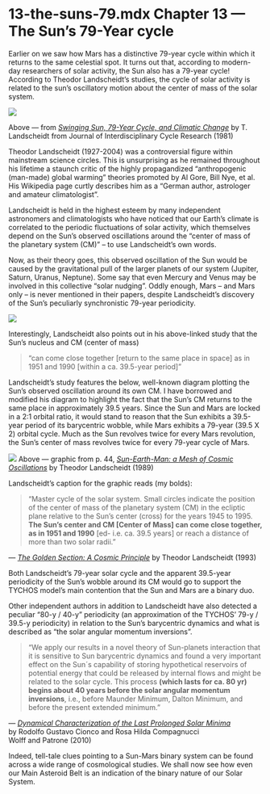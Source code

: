 13-the-suns-79.mdx
Chapter 13 — The Sun’s 79-Year cycle
====================================

Earlier on we saw how Mars has a distinctive 79-year cycle within which it returns to the same celestial spot. It turns out that, according to modern-day researchers of solar activity, the Sun also has a 79-year cycle! According to Theodor Landscheidt’s studies, the cycle of solar activity is related to the sun’s oscillatory motion about the center of mass of the solar system.

![](https://www.tychos.info/book_imagery/061_Landscheidt_79year_Sun_Cycle.jpg)

  

Above — from _[Swinging Sun, 79-Year Cycle, and Climatic Change](https://www.tychos.info/citation/063A_Swinging-Sun.htm)_ by T. Landscheidt from Journal of Interdisciplinary Cycle Research (1981)

Theodor Landscheidt (1927-2004) was a controversial figure within mainstream science circles. This is unsurprising as he remained throughout his lifetime a staunch critic of the highly propagandized “anthropogenic (man-made) global warming” theories promoted by Al Gore, Bill Nye, et al. His Wikipedia page curtly describes him as a “German author, astrologer and amateur climatologist”.

Landscheidt is held in the highest esteem by many independent astronomers and climatologists who have noticed that our Earth’s climate is correlated to the periodic fluctuations of solar activity, which themselves depend on the Sun’s observed oscillations around the “center of mass of the planetary system (CM)” – to use Landscheidt’s own words.

Now, as their theory goes, this observed oscillation of the Sun would be caused by the gravitational pull of the larger planets of our system (Jupiter, Saturn, Uranus, Neptune). Some say that even Mercury and Venus may be involved in this collective “solar nudging”. Oddly enough, Mars – and Mars only – is never mentioned in their papers, despite Landscheidt’s discovery of the Sun’s peculiarly synchronistic 79-year periodicity.

![](https://www.tychos.info/book_imagery/062_Landscheidt_79year_Sun_Cycle_02.jpg)

Interestingly, Landscheidt also points out in his above-linked study that the Sun’s nucleus and CM (center of mass)

> “can come close together \[return to the same place in space\] as in 1951 and 1990 \[within a ca. 39.5-year period\]”

Landscheidt’s study features the below, well-known diagram plotting the Sun’s observed oscillation around its own CM. I have borrowed and modified his diagram to highlight the fact that the Sun’s CM returns to the same place in approximately 39.5 years. Since the Sun and Mars are locked in a 2:1 orbital ratio, it would stand to reason that the Sun exhibits a 39.5-year period of its barycentric wobble, while Mars exhibits a 79-year (39.5 X 2) orbital cycle. Much as the Sun revolves twice for every Mars revolution, the Sun’s center of mass revolves twice for every 79-year cycle of Mars.

![](https://www.tychos.info/book_imagery/063_SunBarycenter_39-5years_01.jpg)
Above — graphic from p. 44, _[Sun-Earth-Man: a Mesh of Cosmic Oscillations](https://www.tychos.info/citation/070A_Sun-Earth-Men.pdf)_ by Theodor Landscheidt (1989)

Landscheidt’s caption for the graphic reads (my bolds):

> “Master cycle of the solar system. Small circles indicate the position of the center of mass of the planetary system (CM) in the ecliptic plane relative to the Sun’s center (cross) for the years 1945 to 1995. **The Sun’s center and CM \[Center of Mass\] can come close together, as in 1951 and 1990** \[ed- i.e. ca. 39.5 years\] or reach a distance of more than two solar radii.”

— _[The Golden Section: A Cosmic Principle](https://www.tychos.info/citation/064A_Golden-section.htm)_ by Theodor Landscheidt (1993)

Both Landscheidt’s 79-year solar cycle and the apparent 39.5-year periodicity of the Sun’s wobble around its CM would go to support the TYCHOS model’s main contention that the Sun and Mars are a binary duo.

Other independent authors in addition to Landscheidt have also detected a peculiar “80-y / 40-y” periodicity (an approximation of the TYCHOS’ 79-y / 39.5-y periodicity) in relation to the Sun’s barycentric dynamics and what is described as “the solar angular momentum inversions”.

> “We apply our results in a novel theory of Sun-planets interaction that it is sensitive to Sun barycentric dynamics and found a very important effect on the Sun´s capability of storing hypothetical reservoirs of potential energy that could be released by internal flows and might be related to the solar cycle. This process **(which lasts for ca. 80 yr) begins about 40 years before the solar angular momentum inversions**, i.e., before Maunder Minimum, Dalton Minimum, and before the present extended minimum.”

— _[Dynamical Characterization of the Last Prolonged Solar Minima](https://www.tychos.info/citation/064B_Dynamical-Characterization.pdf)_  
by Rodolfo Gustavo Cionco and Rosa Hilda Compagnucci  
Wolff and Patrone (2010)

Indeed, tell-tale clues pointing to a Sun-Mars binary system can be found across a wide range of cosmological studies. We shall now see how even our Main Asteroid Belt is an indication of the binary nature of our Solar System.
